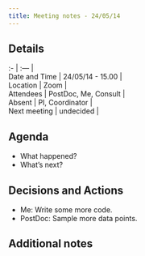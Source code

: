 ```yaml
---
title: Meeting notes - 24/05/14
---
```


## Details

| :- | :--- |
| Date and Time | 24/05/14 - 15.00 |
| Location | Zoom |
| Attendees | PostDoc, Me, Consult |
| Absent | PI, Coordinator |
| Next meeting | undecided |

## Agenda

- What happened?
- What's next?

## Decisions and Actions

- Me: Write some more code.
- PostDoc: Sample more data points.

## Additional notes

